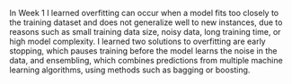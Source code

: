 In Week 1
I learned overfitting can occur when a model fits too closely to the training dataset and does not generalize well to new instances, due to reasons such as small training data size, noisy data, long training time, or high model complexity.
I learned two solutions to overfitting are early stopping, which pauses training before the model learns the noise in the data, and ensembling, which combines predictions from multiple machine learning algorithms, using methods such as bagging or boosting.
